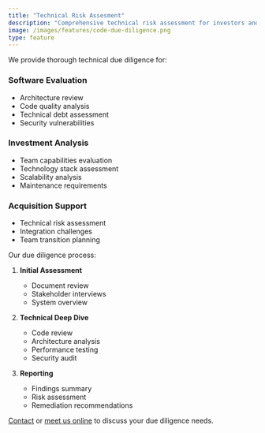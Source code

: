 ```yaml
---
title: "Technical Risk Assesment"
description: "Comprehensive technical risk assessment for investors and acquirers to evaluate technical risks."
image: /images/features/code-due-diligence.png
type: feature
---
```



We provide thorough technical due diligence for:

### Software Evaluation
- Architecture review
- Code quality analysis
- Technical debt assessment
- Security vulnerabilities

### Investment Analysis
- Team capabilities evaluation
- Technology stack assessment
- Scalability analysis
- Maintenance requirements

### Acquisition Support
- Technical risk assessment
- Integration challenges
- Team transition planning

Our due diligence process:
1. **Initial Assessment**
   - Document review
   - Stakeholder interviews
   - System overview

2. **Technical Deep Dive**
   - Code review
   - Architecture analysis
   - Performance testing
   - Security audit

3. **Reporting**
   - Findings summary
   - Risk assessment
   - Remediation recommendations

[Contact](/contact) or [meet us online](https://calendly.com/selim_cypherx_tech/30-min-meeting) to discuss your due diligence needs.
